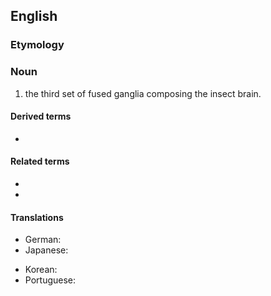 ==English==

===Etymology===
{{prefix|trito|t1=third|cerebrum|lang=en}}

===Noun===
{{en-noun|tritocerebra}}<!-- "tritocerebrums" appears to appear only in the construction "proto-, deuto- and tritocerebrums," in which case it is not "tritocerebrum" but "cerebrum" which is being counted. -->

# {{lb|en|entomology}} the third set of fused ganglia composing the insect brain.

====Derived terms====
* {{l|en|tritocerebral}}

====Related terms====
* {{l|en|protocerebrum}}
* {{l|en|deutocerebrum}}

====Translations====
{{trans-top|part of insect brain}}
* German: {{t|de|Tritocerebrum|n}}
* Japanese: {{t|ja|後大脳|tr=[[ごだいのう]], godainō|sc=Jpan}}
{{trans-mid}}
* Korean: {{t|ko|후대뇌|sc=Kore}}
* Portuguese: {{t|pt|tritocérebro|m}}
{{trans-bottom}}
